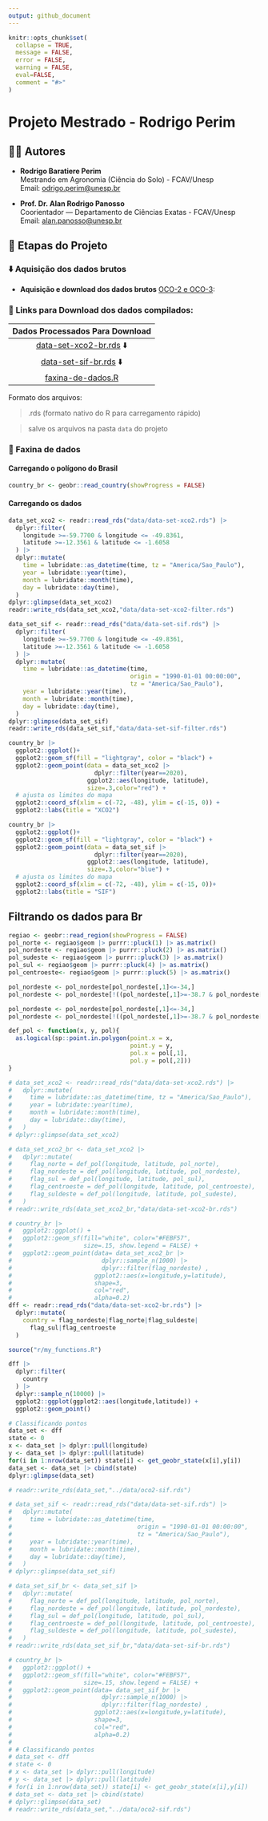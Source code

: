 ```yaml
---
output: github_document
---
```


<!-- README.md is generated from README.Rmd. Please edit that file -->

```r
knitr::opts_chunk$set(
  collapse = TRUE,
  message = FALSE,
  error = FALSE,
  warning = FALSE,
  eval=FALSE,
  comment = "#>"
)
```

# Projeto Mestrado - Rodrigo Perim
## 👨‍🔬 Autores

-   **Rodrigo Baratiere Perim**\
    Mestrando em Agronomia (Ciência do Solo) - FCAV/Unesp\
    Email: [odrigo.perim\@unesp.br](mailto:rodrigo.perim@unesp.br)


-   **Prof. Dr. Alan Rodrigo Panosso**\
    Coorientador — Departamento de Ciências Exatas - FCAV/Unesp\
    Email: [alan.panosso\@unesp.br](mailto:alan.panosso@unesp.br)

## 📁 Etapas do Projeto

### ⬇️ Aquisição dos dados brutos

 - **Aquisição e download dos dados brutos** 
[OCO-2 e OCO-3](https://disc.gsfc.nasa.gov):
   
    
    
### 🔗 Links para Download dos dados compilados:

| Dados Processados Para Download
| :---: 
| [data-set-xco2-br.rds](https://drive.google.com/file/d/1iq97nQyR-kKMEygV6C-2OsKE41mIkLF5/view?usp=sharing)  ⬇️  
| [data-set-sif-br.rds](https://drive.google.com/file/d/1XgJXuvN8OmcmblG8TEgys_KSHkEIf9QO/view?usp=sharing)  ⬇️ 
| [faxina-de-dados.R](https://raw.githubusercontent.com/arpanosso/projeto-mestrado-perim/refs/heads/master/data-raw/faxina-de-dados.R)

Formato dos arquivos:

 > .rds (formato nativo do R para carregamento rápido)
 
 > salve os arquivos na pasta `data` do projeto
 
### 🧹 Faxina de dados


#### Carregando o polígono do Brasil

```r
country_br <- geobr::read_country(showProgress = FALSE)
```


#### Carregando os dados

```r
data_set_xco2 <- readr::read_rds("data/data-set-xco2.rds") |> 
  dplyr::filter(
    longitude >=-59.7700 & longitude <= -49.8361,
    latitude >=-12.3561 & latitude <= -1.6058
  ) |> 
  dplyr::mutate(
    time = lubridate::as_datetime(time, tz = "America/Sao_Paulo"),
    year = lubridate::year(time),
    month = lubridate::month(time),
    day = lubridate::day(time),
  ) 
dplyr::glimpse(data_set_xco2)
readr::write_rds(data_set_xco2,"data/data-set-xco2-filter.rds")
```


```r
data_set_sif <- readr::read_rds("data/data-set-sif.rds") |> 
  dplyr::filter(
    longitude >=-59.7700 & longitude <= -49.8361,
    latitude >=-12.3561 & latitude <= -1.6058
  ) |>  
  dplyr::mutate(
    time = lubridate::as_datetime(time, 
                                  origin = "1990-01-01 00:00:00",
                                  tz = "America/Sao_Paulo"),
    year = lubridate::year(time),
    month = lubridate::month(time),
    day = lubridate::day(time),
  )
dplyr::glimpse(data_set_sif)
readr::write_rds(data_set_sif,"data/data-set-sif-filter.rds")
```


```r
country_br |> 
  ggplot2::ggplot()+
  ggplot2::geom_sf(fill = "lightgray", color = "black") +
  ggplot2::geom_point(data = data_set_xco2 |> 
                        dplyr::filter(year==2020),
                      ggplot2::aes(longitude, latitude),
                      size=.3,color="red") +
  # ajusta os limites do mapa
  ggplot2::coord_sf(xlim = c(-72, -48), ylim = c(-15, 0)) +
  ggplot2::labs(title = "XCO2")
```


```r
country_br |> 
  ggplot2::ggplot()+
  ggplot2::geom_sf(fill = "lightgray", color = "black") +
  ggplot2::geom_point(data = data_set_sif |> 
                        dplyr::filter(year==2020),
                      ggplot2::aes(longitude, latitude),
                      size=.3,color="blue") +
  # ajusta os limites do mapa
  ggplot2::coord_sf(xlim = c(-72, -48), ylim = c(-15, 0))+
  ggplot2::labs(title = "SIF")
```
## Filtrando os dados para Br

```r
regiao <- geobr::read_region(showProgress = FALSE)
pol_norte <- regiao$geom |> purrr::pluck(1) |> as.matrix()
pol_nordeste <- regiao$geom |> purrr::pluck(2) |> as.matrix()
pol_sudeste <- regiao$geom |> purrr::pluck(3) |> as.matrix()
pol_sul <- regiao$geom |> purrr::pluck(4) |> as.matrix()
pol_centroeste<- regiao$geom |> purrr::pluck(5) |> as.matrix()

pol_nordeste <- pol_nordeste[pol_nordeste[,1]<=-34,]
pol_nordeste <- pol_nordeste[!((pol_nordeste[,1]>=-38.7 & pol_nordeste[,1]<=-38.6) & pol_nordeste[,2]<= -15),]

pol_nordeste <- pol_nordeste[pol_nordeste[,1]<=-34,]
pol_nordeste <- pol_nordeste[!((pol_nordeste[,1]>=-38.7 & pol_nordeste[,1]<=-38.6) & pol_nordeste[,2]<= -15),]
```

```r
def_pol <- function(x, y, pol){
  as.logical(sp::point.in.polygon(point.x = x,
                                  point.y = y,
                                  pol.x = pol[,1],
                                  pol.y = pol[,2]))
}
```


```r
# data_set_xco2 <- readr::read_rds("data/data-set-xco2.rds") |> 
#   dplyr::mutate(
#     time = lubridate::as_datetime(time, tz = "America/Sao_Paulo"),
#     year = lubridate::year(time),
#     month = lubridate::month(time),
#     day = lubridate::day(time),
#   ) 
# dplyr::glimpse(data_set_xco2)
```

```r
# data_set_xco2_br <- data_set_xco2 |>
#   dplyr::mutate(
#     flag_norte = def_pol(longitude, latitude, pol_norte),
#     flag_nordeste = def_pol(longitude, latitude, pol_nordeste),
#     flag_sul = def_pol(longitude, latitude, pol_sul),
#     flag_centroeste = def_pol(longitude, latitude, pol_centroeste),
#     flag_suldeste = def_pol(longitude, latitude, pol_sudeste),
#   )
# readr::write_rds(data_set_xco2_br,"data/data-set-xco2-br.rds")
```

```r
# country_br |>
#   ggplot2::ggplot() +
#   ggplot2::geom_sf(fill="white", color="#FEBF57",
#                    size=.15, show.legend = FALSE) +
#   ggplot2::geom_point(data= data_set_xco2_br |>
#                         dplyr::sample_n(1000) |>
#                         dplyr::filter(flag_nordeste) ,
#                       ggplot2::aes(x=longitude,y=latitude),
#                       shape=3,
#                       col="red",
#                       alpha=0.2)
dff <- readr::read_rds("data/data-set-xco2-br.rds") |> 
  dplyr::mutate(
    country = flag_nordeste|flag_norte|flag_suldeste|
      flag_sul|flag_centroeste
  )

source("r/my_functions.R")

dff |>
  dplyr::filter(
    country
  ) |> 
  dplyr::sample_n(10000) |> 
  ggplot2::ggplot(ggplot2::aes(longitude,latitude)) +
  ggplot2::geom_point()

# Classificando pontos
data_set <- dff
state <- 0
x <- data_set |> dplyr::pull(longitude)
y <- data_set |> dplyr::pull(latitude)
for(i in 1:nrow(data_set)) state[i] <- get_geobr_state(x[i],y[i])
data_set <- data_set |> cbind(state)
dplyr::glimpse(data_set)

# readr::write_rds(data_set,"../data/oco2-sif.rds")
```


```r
# data_set_sif <- readr::read_rds("data/data-set-sif.rds") |> 
#   dplyr::mutate(
#     time = lubridate::as_datetime(time, 
#                                   origin = "1990-01-01 00:00:00",
#                                   tz = "America/Sao_Paulo"),
#     year = lubridate::year(time),
#     month = lubridate::month(time),
#     day = lubridate::day(time),
#   )
# dplyr::glimpse(data_set_sif)
```

```r
# data_set_sif_br <- data_set_sif |>
#   dplyr::mutate(
#     flag_norte = def_pol(longitude, latitude, pol_norte),
#     flag_nordeste = def_pol(longitude, latitude, pol_nordeste),
#     flag_sul = def_pol(longitude, latitude, pol_sul),
#     flag_centroeste = def_pol(longitude, latitude, pol_centroeste),
#     flag_suldeste = def_pol(longitude, latitude, pol_sudeste),
#   )
# readr::write_rds(data_set_sif_br,"data/data-set-sif-br.rds")
```

```r
# country_br |>
#   ggplot2::ggplot() +
#   ggplot2::geom_sf(fill="white", color="#FEBF57",
#                    size=.15, show.legend = FALSE) +
#   ggplot2::geom_point(data= data_set_sif_br |>
#                         dplyr::sample_n(1000) |>
#                         dplyr::filter(flag_nordeste) ,
#                       ggplot2::aes(x=longitude,y=latitude),
#                       shape=3,
#                       col="red",
#                       alpha=0.2)
# 
# # Classificando pontos
# data_set <- dff
# state <- 0
# x <- data_set |> dplyr::pull(longitude)
# y <- data_set |> dplyr::pull(latitude)
# for(i in 1:nrow(data_set)) state[i] <- get_geobr_state(x[i],y[i])
# data_set <- data_set |> cbind(state)
# dplyr::glimpse(data_set)
# readr::write_rds(data_set,"../data/oco2-sif.rds")
```
